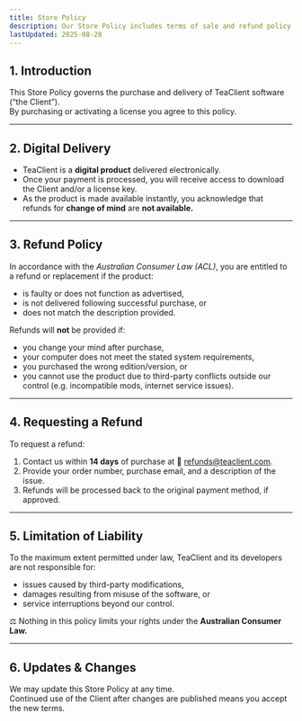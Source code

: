 ```yaml
---
title: Store Policy
description: Our Store Policy includes terms of sale and refund policy.
lastUpdated: 2025-08-28
---
```


## 1. Introduction  
This Store Policy governs the purchase and delivery of TeaClient software (“the Client”).  
By purchasing or activating a license you agree to this policy.  

---

## 2. Digital Delivery  
- TeaClient is a **digital product** delivered electronically.  
- Once your payment is processed, you will receive access to download the Client and/or a license key.  
- As the product is made available instantly, you acknowledge that refunds for **change of mind** are **not available.**

---

## 3. Refund Policy  
In accordance with the *Australian Consumer Law (ACL)*, you are entitled to a refund or replacement if the product:  

- is faulty or does not function as advertised,  
- is not delivered following successful purchase, or  
- does not match the description provided.  

Refunds will **not** be provided if:  

- you change your mind after purchase,  
- your computer does not meet the stated system requirements,  
- you purchased the wrong edition/version, or  
- you cannot use the product due to third-party conflicts outside our control (e.g. incompatible mods, internet service issues).  

---

## 4. Requesting a Refund  
To request a refund:  

1. Contact us within **14 days** of purchase at 📧 refunds@teaclient.com.  
2. Provide your order number, purchase email, and a description of the issue.  
3. Refunds will be processed back to the original payment method, if approved.  

---

## 5. Limitation of Liability  
To the maximum extent permitted under law, TeaClient and its developers are not responsible for:  

- issues caused by third-party modifications,  
- damages resulting from misuse of the software, or  
- service interruptions beyond our control.  

⚖️ Nothing in this policy limits your rights under the **Australian Consumer Law.**  

---

## 6. Updates & Changes  
We may update this Store Policy at any time.  
Continued use of the Client after changes are published means you accept the new terms.  

